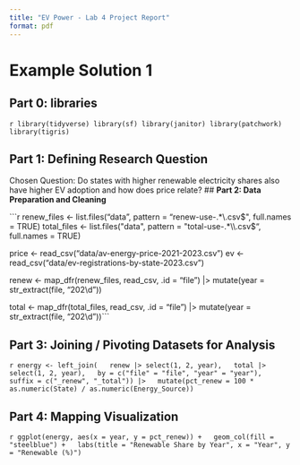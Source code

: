 ```yaml
---
title: "EV Power - Lab 4 Project Report"
format: pdf
---
```


# Example Solution 1

## **Part 0: libraries**

```r
library(tidyverse)
library(sf)
library(janitor)
library(patchwork)
library(tigris)```

## **Part 1:** **Defining Research Question**

Chosen Question: Do states with higher renewable electricity shares also have higher EV adoption and how does price relate?
## **Part 2: Data Preparation and Cleaning**

```r
renew_files <- list.files("data", pattern = "renew-use-.*\\.csv$", full.names = TRUE)
total_files <- list.files("data", pattern = "total-use-.*\\.csv$", full.names = TRUE)

price <- read_csv("data/av-energy-price-2021-2023.csv")
ev    <- read_csv("data/ev-registrations-by-state-2023.csv")

renew <- map_dfr(renew_files, read_csv, .id = "file") |>
  mutate(year = str_extract(file, "202\\d"))

total <- map_dfr(total_files, read_csv, .id = "file") |>
  mutate(year = str_extract(file, "202\\d"))```

## **Part 3: Joining / Pivoting Datasets for Analysis**

```r
energy <- left_join(
  renew |> select(1, 2, year),
  total |> select(1, 2, year),
  by = c("file" = "file", "year" = "year"),
  suffix = c("_renew", "_total")) |>
  mutate(pct_renew = 100 * as.numeric(State) / as.numeric(Energy_Source))```

## **Part 4: Mapping Visualization**

```r
ggplot(energy, aes(x = year, y = pct_renew)) +
  geom_col(fill = "steelblue") +
  labs(title = "Renewable Share by Year", x = "Year", y = "Renewable (%)")```
